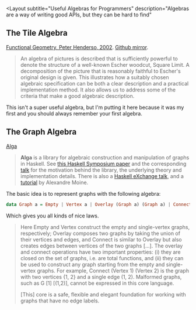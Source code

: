 <Layout
  subtitle="Useful Algebras for Programmers"
  description="Algebras are a way of writing good APIs, but they can be hard to find"
>

## The Tile Algebra

[Functional Geometry, Peter Henderso, 2002](https://link.springer.com/article/10.1023/A:1022986521797). [Github mirror](https://github.com/anchpop/ChadNauseam-Site/blob/4f684f3c9a96695e23151beedb685a9ea6db6b17/ChadNauseamHome/src/static/Henderson2002_Article_FunctionalGeometry.pdf).

> An algebra of pictures is described that is sufficiently powerful to denote the structure of a well-known Escher woodcut, Square Limit. A decomposition of the picture that is reasonably faithful to Escher's original design is given. This illustrates how a suitably chosen algebraic specification can be both a clear description and a practical implementation method. It also allows us to address some of the criteria that make a good algebraic description.

This isn't a super useful algebra, but I'm putting it here because it was my first and you should always remember your first algebra.

## The Graph Algebra

[Alga](https://github.com/snowleopard/alga)

> **Alga** is a library for algebraic construction and manipulation of graphs in Haskell. See [this Haskell Symposium paper](https://github.com/snowleopard/alga-paper) and the corresponding [talk](https://www.youtube.com/watch?v=EdQGLewU-8k) for the motivation behind the library, the underlying theory and implementation details. There is also a [Haskell eXchange talk](https://skillsmatter.com/skillscasts/10635-algebraic-graphs), and a [tutorial](https://nobrakal.github.io/alga-tutorial) by Alexandre Moine.

The basic idea is to represent graphs with the following algebra:

```haskell
data Graph a = Empty | Vertex a | Overlay (Graph a) (Graph a) | Connect (Graph a) (Graph a)
```

Which gives you all kinds of nice laws.

> Here Empty and Vertex construct the empty and single-vertex graphs, respectively; Overlay composes two graphs by taking the union of their vertices and edges, and Connect is similar to Overlay but also creates edges between vertices of the two graphs [...]. The overlay and connect operations have two important properties: (i) they are closed on the set of graphs, i.e. are total functions, and (ii) they can be used to construct any graph starting from the empty and single-vertex graphs. For example, Connect (Vertex 1) (Vertex 2) is the graph with two vertices {1, 2} and a single edge (1, 2). Malformed graphs, such as G [1] [(1,2)], cannot be expressed in this core language.
>
> [This] core is a safe, flexible and elegant foundation for working with graphs that have no edge labels.

</Layout>
